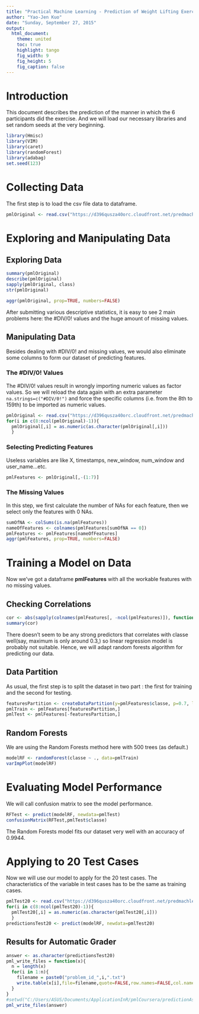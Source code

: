 ```yaml
---
title: "Practical Machine Learning - Prediction of Weight Lifting Exercise"
author: "Yao-Jen Kuo"
date: "Sunday, September 27, 2015"
output:
  html_document:
    theme: united
    toc: true
    highlight: tango
    fig_width: 9
    fig_height: 5
    fig_caption: false
---
```


# Introduction

This document describes the prediction of the manner in which the 6 participants did the exercise. And we will load our necessary libraries and set random seeds at the very beginning.

```r
library(Hmisc)
library(VIM)
library(caret)
library(randomForest)
library(adabag)
set.seed(123)
```

# Collecting Data

The first step is to load the csv file data to dataframe.

```r
pmlOriginal <- read.csv("https://d396qusza40orc.cloudfront.net/predmachlearn/pml-training.csv")
```

# Exploring and Manipulating Data

## Exploring Data

```r
summary(pmlOriginal)
describe(pmlOriginal)
sapply(pmlOriginal, class)
str(pmlOriginal)
```
```r
aggr(pmlOriginal, prop=TRUE, numbers=FALSE)
```

After submitting various descriptive statistics, it is easy to see 2 main problems here: the #DIV/0! values and the huge amount of missing values.

## Manipulating Data

Besides dealing with #DIV/0! and missing values, we would also eliminate some columns to form our dataset of predicting features.

### The #DIV/0! Values

The #DIV/0! values result in wrongly importing numeric values as factor values. So we will reload the data again with an extra parameter `na.strings=c("#DIV/0!")` and force the specific columns (i.e. from the 8th to 159th) to be imported as numeric values.

```r
pmlOriginal <- read.csv("https://d396qusza40orc.cloudfront.net/predmachlearn/pml-training.csv", na.strings=c("#DIV/0!", "NA", ""))
for(i in c(8:ncol(pmlOriginal)-1)){
  pmlOriginal[,i] = as.numeric(as.character(pmlOriginal[,i]))
  }
```

### Selecting Predicting Features

Useless variables are like X, timestamps, new_window, num_window and user_name...etc.

```r
pmlFeatures <- pmlOriginal[,-(1:7)]
```

### The Missing Values

In this step, we first calculate the number of NAs for each feature, then we select only the features with 0 NAs.

```r
sumOfNA <- colSums(is.na(pmlFeatures))
nameOfFeatures <- colnames(pmlFeatures[sumOfNA == 0])
pmlFeatures <- pmlFeatures[nameOfFeatures]
aggr(pmlFeatures, prop=TRUE, numbers=FALSE)
```

# Training a Model on Data

Now we've got a dataframe **pmlFeatures** with all the workable features with no missing values.

## Checking Correlations

```r
cor <- abs(sapply(colnames(pmlFeatures[, -ncol(pmlFeatures)]), function(x) cor(as.numeric(pmlFeatures[, x]), as.numeric(pmlFeatures$classe), method = "spearman")))
summary(cor)
```

There doesn't seem to be any strong predictors that correlates with classe well(say, maximum is only around 0.3,) so linear regression model is probably not suitable. Hence, we will adapt random forests algorithm for predicting our data.

## Data Partition

As usual, the first step is to split the dataset in two part : the first for training and the second for testing.

```r
featuresPartition <- createDataPartition(y=pmlFeatures$classe, p=0.7, list=FALSE)
pmlTrain <- pmlFeatures[featuresPartition,]
pmlTest <- pmlFeatures[-featuresPartition,]
```

## Random Forests

We are using the Random Forests method here with 500 trees (as default.)

```r
modelRF <- randomForest(classe ~ ., data=pmlTrain)
varImpPlot(modelRF)
```

# Evaluating Model Performance

We will call confusion matrix to see the model performance.

```r
RFTest <- predict(modelRF, newdata=pmlTest)
confusionMatrix(RFTest,pmlTest$classe)
```

The Random Forests model fits our dataset very well with an accuracy of 0.9944.

# Applying to 20 Test Cases

Now we will use our model to apply for the 20 test cases. The characteristics of the variable in test cases has to be the same as training cases.

```r
pmlTest20 <- read.csv("https://d396qusza40orc.cloudfront.net/predmachlearn/pml-testing.csv", na.strings=c("#DIV/0!", "NA", ""))
for(i in c(8:ncol(pmlTest20)-1)){
  pmlTest20[,i] = as.numeric(as.character(pmlTest20[,i]))
  }
predictionsTest20 <- predict(modelRF, newdata=pmlTest20)
```

## Results for Automatic Grader

```r
answer <- as.character(predictionsTest20)
pml_write_files = function(x){
  n = length(x)
  for(i in 1:n){
    filename = paste0("problem_id_",i,".txt")
    write.table(x[i],file=filename,quote=FALSE,row.names=FALSE,col.names=FALSE)
  }
}
#setwd("C:/Users/ASUS/Documents/ApplicationInR/pmlCoursera/predictionAssignmentSubmission")
pml_write_files(answer)
```